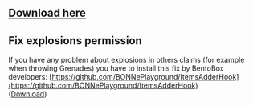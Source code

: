 
## [Download here](https://www.spigotmc.org/resources/bentobox-bskyblock-acidisland-skygrid-caveblock-aoneblock-boxed.73261/)

## Fix explosions permission

If you have any problem about explosions in others claims \(for example when throwing Grenades\) you have to install this fix by BentoBox developers: [https://github.com/BONNePlayground/ItemsAdderHook](https://github.com/BONNePlayground/ItemsAdderHook)  
\([Download](https://ci.codemc.io/job/BONNePlayground/job/ItemsAdderHook/lastBuild/)\)